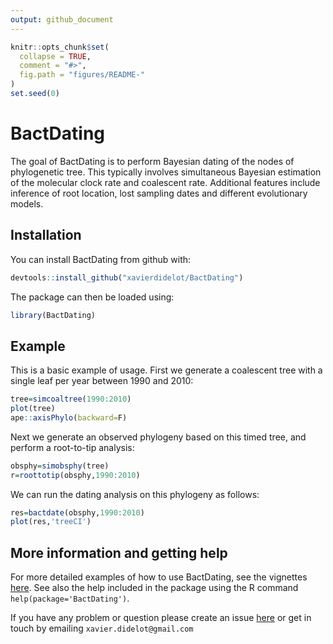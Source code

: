 ```yaml
---
output: github_document
---
```


<!-- [![Travis-CI Build Status](https://travis-ci.com/xavierdidelot/BactDating.svg?branch=master)](https://travis-ci.com/xavierdidelot/BactDating)
[![Coverage Status](https://codecov.io/github/xavierdidelot/BactDating/coverage.svg?branch=master)](https://codecov.io/github/xavierdidelot/BactDating?branch=master) -->

<!-- README.md is generated from README.Rmd. Please edit that file -->

```r
knitr::opts_chunk$set(
  collapse = TRUE,
  comment = "#>",
  fig.path = "figures/README-"
)
set.seed(0)
```

# BactDating

The goal of BactDating is to perform Bayesian dating of the nodes of phylogenetic tree.
This typically involves simultaneous Bayesian estimation of the molecular clock rate and coalescent rate.
Additional features include inference of root location, lost sampling dates and different evolutionary models.

## Installation

You can install BactDating from github with:

```r
devtools::install_github("xavierdidelot/BactDating")
```

The package can then be loaded using:
```r
library(BactDating)
```

## Example

This is a basic example of usage. First we generate a coalescent tree with a single leaf per year between 1990 and 2010:
```r
tree=simcoaltree(1990:2010)
plot(tree)
ape::axisPhylo(backward=F)
```

Next we generate an observed phylogeny based on this timed tree, and perform a root-to-tip analysis:
```r
obsphy=simobsphy(tree)
r=roottotip(obsphy,1990:2010)
```

We can run the dating analysis on this phylogeny as follows:
```r
res=bactdate(obsphy,1990:2010)
plot(res,'treeCI')
```

## More information and getting help

For more detailed examples of how to use BactDating, see the vignettes [here](https://github.com/xavierdidelot/BactDating/tree/master/vignettes).
See also the help included in the package using the R command
`help(package='BactDating')`. 

If you have any problem or question please create an issue [here](https://github.com/xavierdidelot/BactDating/issues) 
or get in touch by emailing `xavier.didelot@gmail.com`
